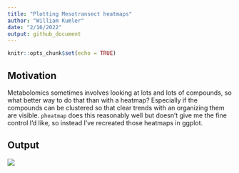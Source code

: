 ```yaml
---
title: "Plotting Mesotransect heatmaps"
author: "William Kumler"
date: "2/16/2022"
output: github_document
---
```


```r
knitr::opts_chunk$set(echo = TRUE)
```

## Motivation
Metabolomics sometimes involves looking at lots and lots of compounds, so what better way to do that than with a heatmap? Especially if the compounds can be clustered so that clear trends with an organizing them are visible. `pheatmap` does this reasonably well but doesn't give me the fine control I'd like, so instead I've recreated those heatmaps in ggplot.

## Output

![](ggplot_pheatmap.png)
